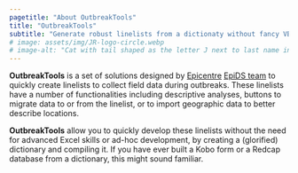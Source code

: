 ```yaml
---
pagetitle: "About OutbreakTools"
title: "OutbreakTools"
subtitle: "Generate robust linelists from a dictionaty without fancy VBA skills"
# image: assets/img/JR-logo-circle.webp
# image-alt: "Cat with tail shaped as the letter J next to last name initial R"
---
```



**OutbreakTools** is a set of solutions designed by [Epicentre](https://epicentre.msf.org/) [EpiDS team](https://apps.epicentre-msf.org/public/) to quickly create linelists to collect field data during outbreaks. These linelists have a number of functionalities including descriptive analyses, buttons to migrate data to or from the linelist, or to import geographic data to better describe locations.


**OutbreakTools** allow you to quickly develop these linelists without the need for advanced Excel skills or ad-hoc development, by creating a (glorified) dictionary and compiling it. If you have ever built a Kobo form or a Redcap database from a dictionary, this might sound familiar.